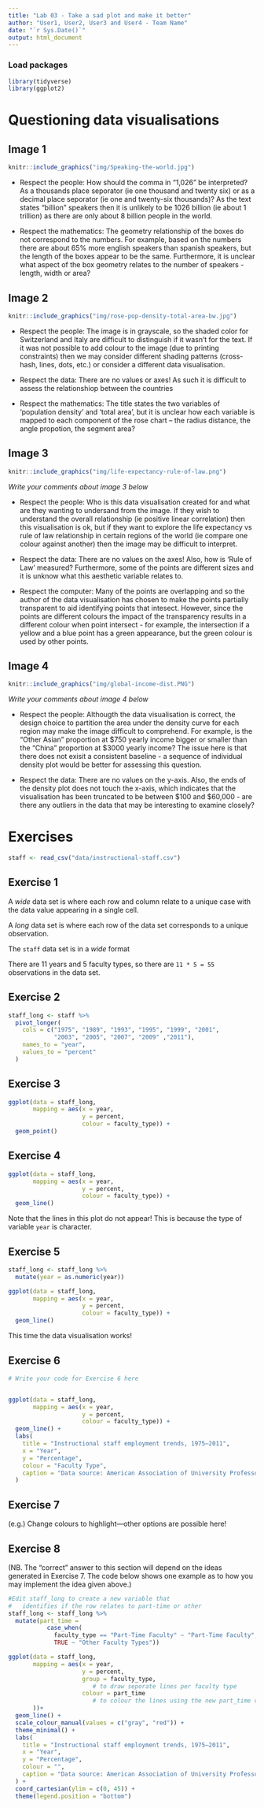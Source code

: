 ```yaml
---
title: "Lab 03 - Take a sad plot and make it better"
author: "User1, User2, User3 and User4 - Team Name"
date: "`r Sys.Date()`"
output: html_document
---
```


### Load packages

```r
library(tidyverse)
library(ggplot2)
```



# Questioning data visualisations

## Image 1

```r
knitr::include_graphics("img/Speaking-the-world.jpg")
```


* Respect the people: How should the comma in "1,026" be interpreted? As a thousands place seporator (ie one thousand and twenty six) or as a decimal place seporator (ie one and twenty-six thousands)? As the text states "billion" speakers then it is unlikely to be 1026 billion (ie about 1 trillion) as there are only about 8 billion people in the world.

* Respect the mathematics: The geometry relationship of the boxes do not correspond to the numbers. For example, based on the numbers there are about 65% more english speakers than spanish speakers, but the length of the boxes appear to be the same. Furthermore, it is unclear what aspect of the box geometry relates to the number of speakers - length, width or area?


## Image 2

```r
knitr::include_graphics("img/rose-pop-density-total-area-bw.jpg")
```


* Respect the people: The image is in grayscale, so the shaded color for Switzerland and Italy are difficult to distinguish if it wasn't for the text. If it was not possible to add colour to the image (due to printing constraints) then we may consider different shading patterns (cross-hash, lines, dots, etc.) or consider a different data visualisation.

* Respect the data: There are no values or axes! As such it is difficult to assess the relationshiop between the countries

* Respect the mathematics: The title states the two variables of 'population density' and 'total area', but it is unclear how each variable is mapped to each component of the rose chart -- the radius distance, the angle propotion, the segment area?



## Image 3

```r
knitr::include_graphics("img/life-expectancy-rule-of-law.png")
```

_Write your comments about image 3 below_

* Respect the people: Who is this data visualisation created for and what are they wanting to undersand from the image. If they wish to understand the overall relationship (ie positive linear correlation) then this visualisation is ok, but if they want to explore the life expectancy vs rule of law relationship in certain regions of the world (ie compare one colour against another) then the image may be difficult to interpret.

* Respect the data: There are no values on the axes! Also, how is 'Rule of Law' measured? Furthermore, some of the points are different sizes and it is unknow what this aesthetic variable relates to.

* Respect the computer: Many of the points are overlapping and so the author of the data visualisation has chosen to make the points partially transparent to aid identifying points that intesect. However, since the points are different colours the impact of the transparency results in a different colour when point intersect - for example, the intersection if a yellow and a blue point has a green appearance, but the green colour is used by other points.



## Image 4

```r
knitr::include_graphics("img/global-income-dist.PNG")
```

_Write your comments about image 4 below_


* Respect the people: Althougth the data visualisation is correct, the design choice to partition the area under the density curve for each region may make the image difficult to comprehend. For example, is the "Other Asian" proportion at \$750 yearly income bigger or smaller than the "China" proportion at \$3000 yearly income? The issue here is that there does not exisit a consistent baseline - a sequence of individual density plot would be better for assessing this question.

* Respect the data: There are no values on the y-axis. Also, the ends of the density plot does not touch the x-axis, which indicates that the visualisation has been truncated to be between \$100 and \$60,000 - are there any outliers in the data that may be interesting to examine closely?





# Exercises

```r
staff <- read_csv("data/instructional-staff.csv")
```


## Exercise 1

A *wide* data set is where each row and column relate to a unique case with the data value appearing in a single cell.

A *long* data set is where each row of the data set corresponds to a unique observation.

The `staff` data set is in a *wide* format

There are 11 years and 5 faculty types,  so there are `11 * 5 = 55` observations in the data set.



## Exercise 2

```r
staff_long <- staff %>%
  pivot_longer(
    cols = c("1975", "1989", "1993", "1995", "1999", "2001", 
             "2003", "2005", "2007", "2009" ,"2011"), 
    names_to = "year",
    values_to = "percent"
  )

```


## Exercise 3

```r
ggplot(data = staff_long,
       mapping = aes(x = year, 
                     y = percent, 
                     colour = faculty_type)) +
  geom_point()
```

## Exercise 4

```r
ggplot(data = staff_long,
       mapping = aes(x = year, 
                     y = percent, 
                     colour = faculty_type)) +
  geom_line()
```

Note that the lines in this plot do not appear! This is because the type of variable `year` is character.

## Exercise 5

```r
staff_long <- staff_long %>%
  mutate(year = as.numeric(year))
```


```r
ggplot(data = staff_long,
       mapping = aes(x = year, 
                     y = percent, 
                     colour = faculty_type)) +
  geom_line()
```

This time the data visualisation works!

## Exercise 6

```r
# Write your code for Exercise 6 here


ggplot(data = staff_long,
       mapping = aes(x = year, 
                     y = percent, 
                     colour = faculty_type)) +
  geom_line() +
  labs(
    title = "Instructional staff employment trends, 1975–2011",
    x = "Year",
    y = "Percentage",
    colour = "Faculty Type",
    caption = "Data source: American Association of University Professors"
  )

```

## Exercise 7

(e.g.) Change colours to highlight---other options are possible here!


## Exercise 8


(NB. The "correct" answer to this section will depend on the ideas generated in Exercise 7.  The code below shows one example as to how you may implement the idea given above.)

```r

#Edit staff_long to create a new variable that 
#   identifies if the row relates to part-time or other
staff_long <- staff_long %>%
  mutate(part_time = 
           case_when(
             faculty_type == "Part-Time Faculty" ~ "Part-Time Faculty",
             TRUE ~ "Other Faculty Types"))

ggplot(data = staff_long,
       mapping = aes(x = year, 
                     y = percent, 
                     group = faculty_type,  
                        # to draw seporate lines per faculty type
                     colour = part_time  
                        # to colour the lines using the new part_time variable
       ))+
  geom_line() +
  scale_colour_manual(values = c("gray", "red")) +
  theme_minimal() +
  labs(
    title = "Instructional staff employment trends, 1975–2011",
    x = "Year",
    y = "Percentage",
    colour = "",
    caption = "Data source: American Association of University Professors"
  ) +
  coord_cartesian(ylim = c(0, 45)) + 
  theme(legend.position = "bottom")
```


